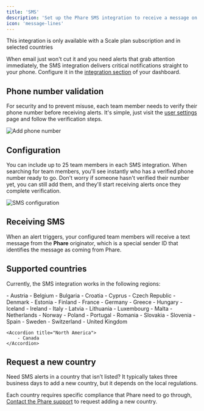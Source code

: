 ```yaml
---
title: 'SMS'
description: 'Set up the Phare SMS integration to receive a message on your phone when your website or server is down.'
icon: 'message-lines'
---
```


<Warning>This integration is only available with a Scale plan subscription and in selected countries</Warning>

When email just won't cut it and you need alerts that grab attention immediately, the SMS integration delivers critical notifications straight to your phone. Configure it in the <a href="https://app.phare.io/organization/apps" rel="nofollow">integration section</a> of your dashboard.

## Phone number validation

For security and to prevent misuse, each team member needs to verify their phone number before receiving alerts. It's simple, just visit the <a href="https://app.phare.io/user/settings" rel="nofollow">user settings</a> page and follow the verification steps.

<Frame>
  <img src="/images/integrations/sms/add-phone-number.webp" alt="Add phone number" />
</Frame>

## Configuration

You can include up to 25 team members in each SMS integration. When searching for team members, you'll see instantly who has a verified phone number ready to go. Don't worry if someone hasn't verified their number yet, you can still add them, and they'll start receiving alerts once they complete verification.

<Frame>
  <img src="/images/integrations/sms/sms-configuration.webp" alt="SMS configuration" />
</Frame>

## Receiving SMS

When an alert triggers, your configured team members will receive a text message from the **Phare** originator, which is a special sender ID that identifies the message as coming from Phare.

## Supported countries

Currently, the SMS integration works in the following regions:

<AccordionGroup>
    <Accordion title="Europe">
        - Austria
        - Belgium
        - Bulgaria
        - Croatia
        - Cyprus
        - Czech Republic
        - Denmark
        - Estonia
        - Finland
        - France
        - Germany
        - Greece
        - Hungary
        - Iceland
        - Ireland
        - Italy
        - Latvia
        - Lithuania
        - Luxembourg
        - Malta
        - Netherlands
        - Norway
        - Poland
        - Portugal
        - Romania
        - Slovakia
        - Slovenia
        - Spain
        - Sweden
        - Switzerland
        - United Kingdom
    </Accordion>

    <Accordion title="North America">
        - Canada
    </Accordion>
</AccordionGroup>

## Request a new country

Need SMS alerts in a country that isn’t listed? It typically takes three business days to add a new country, but it depends on the local regulations.

Each country requires specific compliance that Phare need to go through, [Contact the Phare support](https://phare.io/contact) to request adding a new country.
